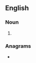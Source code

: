 ==English==

===Noun===
{{head|en|noun plural form}}

# {{plural of|kilting|lang=en}}

===Anagrams===
* {{anagrams|en|a=giiklnst|kitlings}}